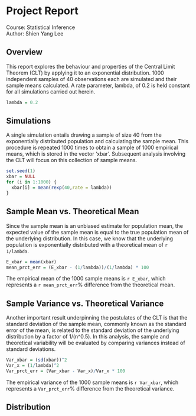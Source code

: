 # Project Report
Course: Statistical Inference  
Author: Shien Yang Lee

## Overview

This report explores the behaviour and properties of the Central Limit Theorem (CLT) by applying it to an exponential distribution. 1000 independent samples of 40 observations each are simulated and their sample means calculated. A rate parameter, lambda, of 0.2 is held constant for all simulations carried out herein.

```r
lambda = 0.2
```

## Simulations

A single simulation entails drawing a sample of size 40 from the exponentially distributed population and calculating the sample mean. This procedure is repeated 1000 times to obtain a sample of 1000 empirical means, which is stored in the vector 'xbar'. Subsequent analysis involving the CLT will focus on this collection of sample means.

```r
set.seed(1)
xbar = NULL
for (i in 1:1000) {
  xbar[i] = mean(rexp(40,rate = lambda))
}
```

## Sample Mean vs. Theoretical Mean

Since the sample mean is an unbiased estimate for population mean, the expected value of the sample mean is equal to the true population mean of the underlying distribution. In this case, we know that the underlying population is exponentially distributed with a theoretical mean of ```r 1/lambda```.

```r
E_xbar = mean(xbar)
mean_prct_err = (E_xbar - (1/lambda))/(1/lambda) * 100
```

The empirical mean of the 1000 sample means is ```r E_xbar```, which represents a ```r mean_prct_err```% difference from the theoretical mean.

## Sample Variance vs. Theoretical Variance

Another important result underpinning the postulates of the CLT is that the standard deviation of the sample mean, commonly known as the standard error of the mean, is related to the standard deviation of the underlying distribution by a factor of 1/(n^0.5). In this analysis, the sample and theoretical variability will be evaluated by comparing variances instead of standard deviations.

```r
Var_xbar = (sd(xbar))^2
Var_x = (1/lambda)^2
Var_prct_err = (Var_xbar - Var_x)/Var_x * 100
```

The empirical variance of the 1000 sample means is ```r Var_xbar```, which represents a ```Var_prct_err```% difference from the theoretical variance.

## Distribution

